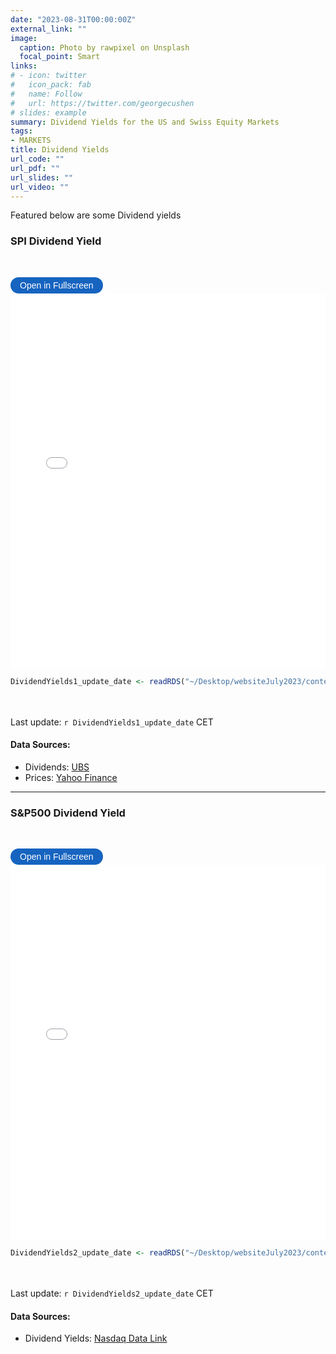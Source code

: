 ```yaml
---
date: "2023-08-31T00:00:00Z"
external_link: ""
image: 
  caption: Photo by rawpixel on Unsplash
  focal_point: Smart
links:
# - icon: twitter
#   icon_pack: fab
#   name: Follow
#   url: https://twitter.com/georgecushen
# slides: example
summary: Dividend Yields for the US and Swiss Equity Markets
tags:
- MARKETS
title: Dividend Yields
url_code: ""
url_pdf: ""
url_slides: ""
url_video: ""
---
```

<!-- {{< load-plotly >}} -->

<!-- Load Plotly JavaScript library -->
<script src="https://cdn.plot.ly/plotly-latest.min.js"></script>

<!-- Add the toggle fullscreen function -->
<script>
    function toggleFullscreen(iframeId) {
        let iframe = document.getElementById(iframeId);
        if (iframe.requestFullscreen) {
            iframe.requestFullscreen();
        } else if (iframe.mozRequestFullScreen) { /* Firefox */
            iframe.mozRequestFullScreen();
        } else if (iframe.webkitRequestFullscreen) { /* Chrome, Safari & Opera */
            iframe.webkitRequestFullscreen();
        } else if (iframe.msRequestFullscreen) { /* IE/Edge */
            iframe.msRequestFullscreen();
        }
    }
</script>
Featured below are some Dividend yields

### SPI Dividend Yield
<br> 

<button onclick="toggleFullscreen('iframe1')" style="font-size: 14px; padding: 5px 15px; border: none; border-radius: 20px; background-color: #1664c0; color: white; cursor: pointer; transition: background-color 0.3s;" onmouseover="this.style.backgroundColor='#0056b3'" onmouseout="this.style.backgroundColor='#007BFF'">Open in Fullscreen</button>
<iframe id="iframe1" src="DividendYields1.html" width="100%" height="600px" frameborder="0"> </iframe>

```r
DividendYields1_update_date <- readRDS("~/Desktop/websiteJuly2023/content/project/DividendYields/DividendYields1_update_date.rds")
``` 

<br> <br> 
Last update: `r DividendYields1_update_date` CET

#### Data Sources: 
* Dividends: [UBS](https://www.ubs.com/ch/en/assetmanagement/funds/etf/ch0130595124-ubs-etf-ch-spi-mid-pd001.html#Holdings)
* Prices: [Yahoo Finance](https://finance.yahoo.com/quote/SPMCHA.SW?p=SPMCHA.SW&.tsrc=fin-srch)
  
***


### S&P500 Dividend Yield
<br> 

<button onclick="toggleFullscreen('iframe2')" style="font-size: 14px; padding: 5px 15px; border: none; border-radius: 20px; background-color: #1664c0; color: white; cursor: pointer; transition: background-color 0.3s;" onmouseover="this.style.backgroundColor='#0056b3'" onmouseout="this.style.backgroundColor='#007BFF'">Open in Fullscreen</button>
<iframe id="iframe2" src="DividendYields2.html" width="100%" height="600px" frameborder="0"> </iframe>

```r
DividendYields2_update_date <- readRDS("~/Desktop/websiteJuly2023/content/project/DividendYields/DividendYields2_update_date.rds")
``` 

<br> <br> 
Last update: `r DividendYields2_update_date` CET

#### Data Sources: 
* Dividend Yields: [Nasdaq Data Link](https://data.nasdaq.com/data/MULTPL/SP500_DIV_YIELD_MONTH-sp-500-dividend-yield-by-month)


